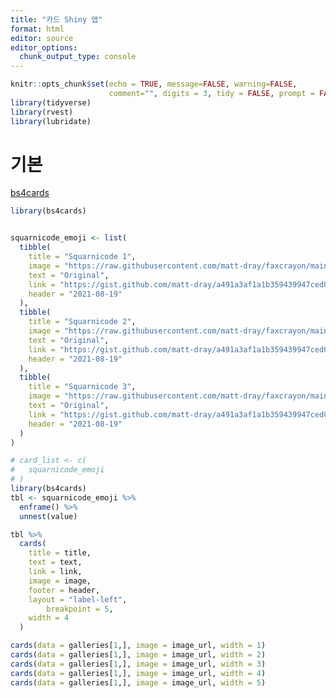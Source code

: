 ```yaml
---
title: "카드 Shiny 앱"
format: html
editor: source
editor_options: 
  chunk_output_type: console
---
```


```r
knitr::opts_chunk$set(echo = TRUE, message=FALSE, warning=FALSE,
                      comment="", digits = 3, tidy = FALSE, prompt = FALSE, fig.align = 'center')
library(tidyverse)
library(rvest)
library(lubridate)
```



# 기본 

[bs4cards](https://bs4cards.djnavarro.net/articles/articles/layouts.html)



```r
library(bs4cards)


squarnicode_emoji <- list(
  tibble(
    title = "Squarnicode 1",
    image = "https://raw.githubusercontent.com/matt-dray/faxcrayon/main/img/2021-08-19_squarnicode_crosses.png",
    text = "Original",
    link = "https://gist.github.com/matt-dray/a491a3af1a1b359439947ced07e52fab",
    header = "2021-08-19"
  ),
  tibble(
    title = "Squarnicode 2",
    image = "https://raw.githubusercontent.com/matt-dray/faxcrayon/main/img/2021-08-19_squarnicode_crosses.png",
    text = "Original",
    link = "https://gist.github.com/matt-dray/a491a3af1a1b359439947ced07e52fab",
    header = "2021-08-19"
  ),
  tibble(
    title = "Squarnicode 3",
    image = "https://raw.githubusercontent.com/matt-dray/faxcrayon/main/img/2021-08-19_squarnicode_crosses.png",
    text = "Original",
    link = "https://gist.github.com/matt-dray/a491a3af1a1b359439947ced07e52fab",
    header = "2021-08-19"
  )
)

```

```r
# card_list <- c(
#   squarnicode_emoji
# )
library(bs4cards)
tbl <- squarnicode_emoji %>% 
  enframe() %>% 
  unnest(value)

tbl %>% 
  cards(
    title = title,
    text = text,
    link = link,
    image = image,
    footer = header,
    layout = "label-left", 
        breakpoint = 5, 
    width = 4
  )

```


```r
cards(data = galleries[1,], image = image_url, width = 1)
cards(data = galleries[1,], image = image_url, width = 2)
cards(data = galleries[1,], image = image_url, width = 3)
cards(data = galleries[1,], image = image_url, width = 4)
cards(data = galleries[1,], image = image_url, width = 5)
```
